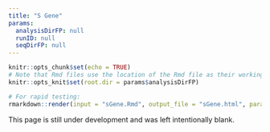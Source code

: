 ```yaml
---
title: "S Gene"
params:
  analysisDirFP: null
  runID: null
  seqDirFP: null
---
```


```r
knitr::opts_chunk$set(echo = TRUE)
# Note that Rmd files use the location of the Rmd file as their working directory during knitting. This causes problems when trying to unambiguously locate external dependencies that aren't in the same directory. Setting working directory below to address.
knitr::opts_knit$set(root.dir = params$analysisDirFP)
```

```r
# For rapid testing:
rmarkdown::render(input = "sGene.Rmd", output_file = "sGene.html", params = list(analysisDirFP = "../../../../runs/M347-21-013", runID = "M347-21-013", seqDirFP = "../../../../runs/M347-21-013"))
```

This page is still under development and was left intentionally blank.